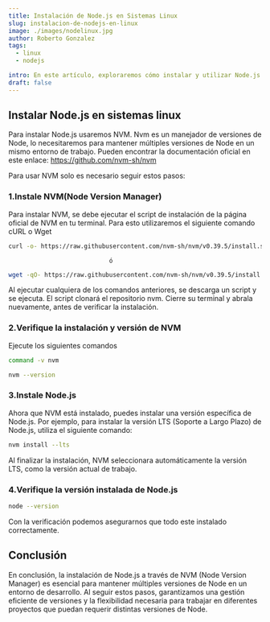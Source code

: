 ```yaml
---
title: Instalación de Node.js en Sistemas Linux
slug: instalacion-de-nodejs-en-linux
image: ./images/nodelinux.jpg
author: Roberto Gonzalez
tags:
  - linux
  - nodejs

intro: En este artículo, exploraremos cómo instalar y utilizar Node.js en sistemas Operativos Linux, usando NVM para la instalación.
draft: false
---
```


## Instalar Node.js en sistemas linux

Para instalar Node.js usaremos NVM. 
Nvm es un manejador de versiones de Node, lo necesitaremos para mantener múltiples versiones de Node en un mismo entorno de trabajo.
Pueden encontrar la documentación oficial en este enlace: 
https://github.com/nvm-sh/nvm

Para usar NVM solo es necesario seguir estos pasos:

### 1.Instale NVM(Node Version Manager)

Para instalar NVM, se debe ejecutar el script de instalación de la página oficial de NVM en tu terminal.  Para esto utilizaremos el siguiente comando  cURL o Wget 

```bash
curl -o- https://raw.githubusercontent.com/nvm-sh/nvm/v0.39.5/install.sh | bash
```
                                ó

```bash
wget -qO- https://raw.githubusercontent.com/nvm-sh/nvm/v0.39.5/install.sh | bash
```
Al ejecutar cualquiera de los comandos anteriores, se descarga un script y se ejecuta. El script clonará el repositorio nvm.
Cierre su terminal y abrala nuevamente, antes de verificar la instalación.

### 2.Verifique la instalación y versión de NVM 

Ejecute los siguientes comandos

```bash
command -v nvm
```

```bash
nvm --version
```


### 3.Instale Node.js

Ahora que NVM está instalado, puedes instalar una versión específica de Node.js. 
Por ejemplo, para instalar la versión LTS (Soporte a Largo Plazo) de Node.js, utiliza el siguiente comando:

```bash
nvm install --lts
```
Al finalizar la instalación, NVM seleccionara automáticamente la versión LTS, como la versión actual de trabajo.

### 4.Verifique la versión instalada de Node.js

```bash
node --version
```
Con la verificación podemos asegurarnos que todo este instalado correctamente.

## Conclusión

En conclusión, la instalación de Node.js a través de NVM (Node Version Manager) es esencial para mantener múltiples versiones de Node en un entorno de desarrollo. Al seguir estos pasos, garantizamos una gestión eficiente de versiones y la flexibilidad necesaria para trabajar en diferentes proyectos que puedan requerir distintas versiones de Node. 
